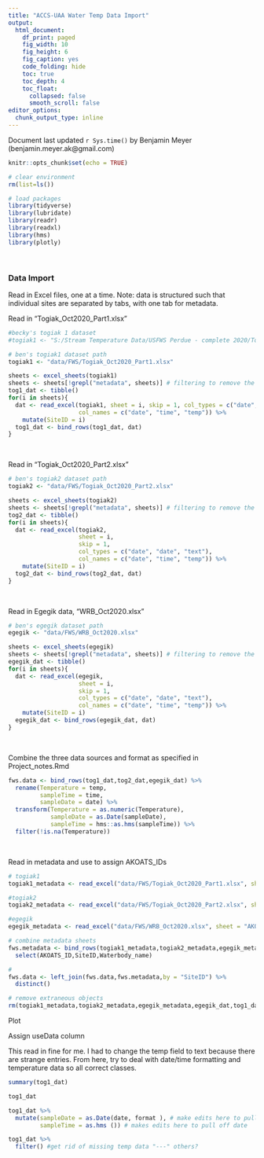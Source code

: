 ```yaml
---
title: "ACCS-UAA Water Temp Data Import"
output:
  html_document: 
    df_print: paged
    fig_width: 10
    fig_height: 6
    fig_caption: yes
    code_folding: hide
    toc: true
    toc_depth: 4
    toc_float:
      collapsed: false
      smooth_scroll: false
editor_options: 
  chunk_output_type: inline
---
```


Document last updated `r Sys.time()` by Benjamin Meyer (benjamin.meyer.ak@gmail.com)

```r
knitr::opts_chunk$set(echo = TRUE)

# clear environment
rm(list=ls())

# load packages
library(tidyverse)
library(lubridate)
library(readr)
library(readxl)
library(hms)
library(plotly)
```


<br>

### Data Import

Read in Excel files, one at a time.  Note: data is structured such that individual sites are separated by tabs, with one tab for metadata.

Read in "Togiak_Oct2020_Part1.xlsx"
```r
#becky's togiak 1 dataset
#togiak1 <- "S:/Stream Temperature Data/USFWS Perdue - complete 2020/Togiak_Oct2020_Part1.xlsx"

# ben's togiak1 dataset path
togiak1 <- "data/FWS/Togiak_Oct2020_Part1.xlsx"

sheets <- excel_sheets(togiak1)
sheets <- sheets[!grepl("metadata", sheets)] # filtering to remove the metadata sheet
tog1_dat <- tibble()
for(i in sheets){
  dat <- read_excel(togiak1, sheet = i, skip = 1, col_types = c("date", "date", "text"), 
                    col_names = c("date", "time", "temp")) %>%
    mutate(SiteID = i)
  tog1_dat <- bind_rows(tog1_dat, dat)
}

```

<br>

Read in "Togiak_Oct2020_Part2.xlsx"
```r
# ben's togiak2 dataset path
togiak2 <- "data/FWS/Togiak_Oct2020_Part2.xlsx"

sheets <- excel_sheets(togiak2)
sheets <- sheets[!grepl("metadata", sheets)] # filtering to remove the metadata sheet
tog2_dat <- tibble()
for(i in sheets){
  dat <- read_excel(togiak2, 
                    sheet = i, 
                    skip = 1, 
                    col_types = c("date", "date", "text"), 
                    col_names = c("date", "time", "temp")) %>%
    mutate(SiteID = i)
  tog2_dat <- bind_rows(tog2_dat, dat)
}

```

<br>

Read in Egegik data, "WRB_Oct2020.xlsx"
```r
# ben's egegik dataset path
egegik <- "data/FWS/WRB_Oct2020.xlsx"

sheets <- excel_sheets(egegik)
sheets <- sheets[!grepl("metadata", sheets)] # filtering to remove the metadata sheet
egegik_dat <- tibble()
for(i in sheets){
  dat <- read_excel(egegik, 
                    sheet = i, 
                    skip = 1, 
                    col_types = c("date", "date", "text"), 
                    col_names = c("date", "time", "temp")) %>%
    mutate(SiteID = i)
  egegik_dat <- bind_rows(egegik_dat, dat)
}

```

<br>

Combine the three data sources and format as specified in Project_notes.Rmd
```r
fws.data <- bind_rows(tog1_dat,tog2_dat,egegik_dat) %>%
  rename(Temperature = temp,
         sampleTime = time,
         sampleDate = date) %>%
  transform(Temperature = as.numeric(Temperature),
            sampleDate = as.Date(sampleDate),
            sampleTime = hms::as.hms(sampleTime)) %>%
  filter(!is.na(Temperature))

```

<br>

Read in metadata and use to assign AKOATS_IDs
```r
# togiak1
togiak1_metadata <- read_excel("data/FWS/Togiak_Oct2020_Part1.xlsx", sheet = "AKOATS_metadata")

#togiak2
togiak2_metadata <- read_excel("data/FWS/Togiak_Oct2020_Part2.xlsx", sheet = "AKOATS_metadata")

#egegik
egegik_metadata <- read_excel("data/FWS/WRB_Oct2020.xlsx", sheet = "AKOATS_metadata")

# combine metadata sheets
fws.metadata <- bind_rows(togiak1_metadata,togiak2_metadata,egegik_metadata) %>%
  select(AKOATS_ID,SiteID,Waterbody_name)

# 
fws.data <- left_join(fws.data,fws.metadata,by = "SiteID") %>%
  distinct()

# remove extraneous objects
rm(togiak1_metadata,togiak2_metadata,egegik_metadata,egegik_dat,tog1_dat,tog2_dat,dat)

```


Plot


Assign useData column





This read in fine for me. I had to change the temp field to text because there are strange entries. From here, try to deal with date/time formatting and temperature data so all correct classes. 

```r
summary(tog1_dat)

tog1_dat

tog1_dat %>% 
  mutate(sampleDate = as.Date(date, format ), # make edits here to pull off time
         sampleTime = as.hms ()) # makes edits here to pull off date

tog1_dat %>% 
  filter() #get rid of missing temp data "---" others?




```

